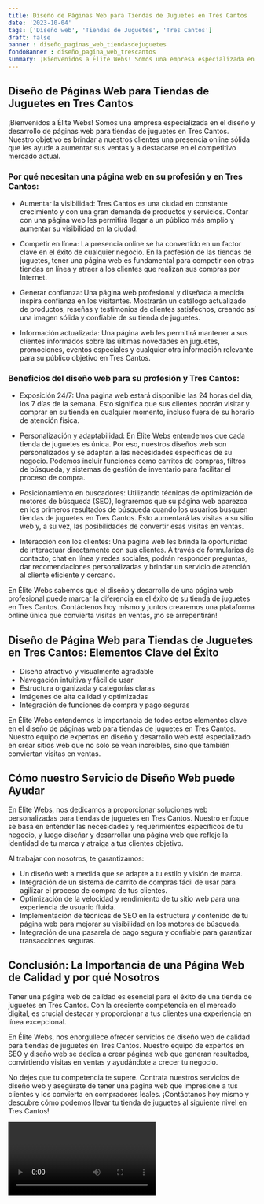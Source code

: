 ```yaml
---
title: Diseño de Páginas Web para Tiendas de Juguetes en Tres Cantos
date: '2023-10-04'
tags: ['Diseño web', 'Tiendas de Juguetes', 'Tres Cantos']
draft: false
banner : diseño_paginas_web_tiendasdejuguetes
fondoBanner : diseño_pagina_web_trescantos
summary: ¡Bienvenidos a Élite Webs! Somos una empresa especializada en el diseño y desarrollo de páginas web para tiendas de juguetes en Tres Cantos. Nuestro objetivo es brindar a nuestros clientes una presencia online sólida que les ayude a aumentar sus ventas y a destacarse en el competitivo mercado actual.
---
```


## Diseño de Páginas Web para Tiendas de Juguetes en Tres Cantos

¡Bienvenidos a Élite Webs! Somos una empresa especializada en el diseño y desarrollo de páginas web para tiendas de juguetes en Tres Cantos. Nuestro objetivo es brindar a nuestros clientes una presencia online sólida que les ayude a aumentar sus ventas y a destacarse en el competitivo mercado actual.

### Por qué necesitan una página web en su profesión y en Tres Cantos:

- Aumentar la visibilidad: Tres Cantos es una ciudad en constante crecimiento y con una gran demanda de productos y servicios. Contar con una página web les permitirá llegar a un público más amplio y aumentar su visibilidad en la ciudad.

- Competir en línea: La presencia online se ha convertido en un factor clave en el éxito de cualquier negocio. En la profesión de las tiendas de juguetes, tener una página web es fundamental para competir con otras tiendas en línea y atraer a los clientes que realizan sus compras por Internet.

- Generar confianza: Una página web profesional y diseñada a medida inspira confianza en los visitantes. Mostrarán un catálogo actualizado de productos, reseñas y testimonios de clientes satisfechos, creando así una imagen sólida y confiable de su tienda de juguetes.

- Información actualizada: Una página web les permitirá mantener a sus clientes informados sobre las últimas novedades en juguetes, promociones, eventos especiales y cualquier otra información relevante para su público objetivo en Tres Cantos.

### Beneficios del diseño web para su profesión y Tres Cantos:

- Exposición 24/7: Una página web estará disponible las 24 horas del día, los 7 días de la semana. Esto significa que sus clientes podrán visitar y comprar en su tienda en cualquier momento, incluso fuera de su horario de atención física.

- Personalización y adaptabilidad: En Élite Webs entendemos que cada tienda de juguetes es única. Por eso, nuestros diseños web son personalizados y se adaptan a las necesidades específicas de su negocio. Podemos incluir funciones como carritos de compras, filtros de búsqueda, y sistemas de gestión de inventario para facilitar el proceso de compra.

- Posicionamiento en buscadores: Utilizando técnicas de optimización de motores de búsqueda (SEO), lograremos que su página web aparezca en los primeros resultados de búsqueda cuando los usuarios busquen tiendas de juguetes en Tres Cantos. Esto aumentará las visitas a su sitio web y, a su vez, las posibilidades de convertir esas visitas en ventas.

- Interacción con los clientes: Una página web les brinda la oportunidad de interactuar directamente con sus clientes. A través de formularios de contacto, chat en línea y redes sociales, podrán responder preguntas, dar recomendaciones personalizadas y brindar un servicio de atención al cliente eficiente y cercano.

En Élite Webs sabemos que el diseño y desarrollo de una página web profesional puede marcar la diferencia en el éxito de su tienda de juguetes en Tres Cantos. Contáctenos hoy mismo y juntos crearemos una plataforma online única que convierta visitas en ventas, ¡no se arrepentirán!

<GifSeo />

<Cta />

## Diseño de Página Web para Tiendas de Juguetes en Tres Cantos: Elementos Clave del Éxito

- Diseño atractivo y visualmente agradable
- Navegación intuitiva y fácil de usar
- Estructura organizada y categorías claras
- Imágenes de alta calidad y optimizadas
- Integración de funciones de compra y pago seguras

En Élite Webs entendemos la importancia de todos estos elementos clave en el diseño de páginas web para tiendas de juguetes en Tres Cantos. Nuestro equipo de expertos en diseño y desarrollo web está especializado en crear sitios web que no solo se vean increíbles, sino que también conviertan visitas en ventas.

## Cómo nuestro Servicio de Diseño Web puede Ayudar

En Élite Webs, nos dedicamos a proporcionar soluciones web personalizadas para tiendas de juguetes en Tres Cantos. Nuestro enfoque se basa en entender las necesidades y requerimientos específicos de tu negocio, y luego diseñar y desarrollar una página web que refleje la identidad de tu marca y atraiga a tus clientes objetivo.

Al trabajar con nosotros, te garantizamos:

- Un diseño web a medida que se adapte a tu estilo y visión de marca.
- Integración de un sistema de carrito de compras fácil de usar para agilizar el proceso de compra de tus clientes.
- Optimización de la velocidad y rendimiento de tu sitio web para una experiencia de usuario fluida.
- Implementación de técnicas de SEO en la estructura y contenido de tu página web para mejorar su visibilidad en los motores de búsqueda.
- Integración de una pasarela de pago segura y confiable para garantizar transacciones seguras.

## Conclusión: La Importancia de una Página Web de Calidad y por qué Nosotros

Tener una página web de calidad es esencial para el éxito de una tienda de juguetes en Tres Cantos. Con la creciente competencia en el mercado digital, es crucial destacar y proporcionar a tus clientes una experiencia en línea excepcional.

En Élite Webs, nos enorgullece ofrecer servicios de diseño web de calidad para tiendas de juguetes en Tres Cantos. Nuestro equipo de expertos en SEO y diseño web se dedica a crear páginas web que generan resultados, convirtiendo visitas en ventas y ayudándote a crecer tu negocio.

No dejes que tu competencia te supere. Contrata nuestros servicios de diseño web y asegúrate de tener una página web que impresione a tus clientes y los convierta en compradores leales. ¡Contáctanos hoy mismo y descubre cómo podemos llevar tu tienda de juguetes al siguiente nivel en Tres Cantos!

<Video />

<CtaBot job='Tiendas de Juguetes' city='Tres Cantos'/>

<Gmaps query='Tres Cantos+españa+maps' />